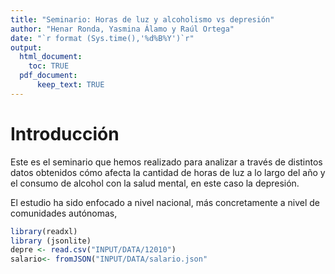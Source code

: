 ```yaml
---
title: "Seminario: Horas de luz y alcoholismo vs depresión" 
author: "Henar Ronda, Yasmina Álamo y Raúl Ortega"
date: "`r format (Sys.time(),'%d%B%Y')`r"
output: 
  html_document:
    toc: TRUE
  pdf_document:
      keep_text: TRUE
---
```

  
# Introducción
Este es el seminario que hemos realizado para analizar a través de distintos datos obtenidos
cómo afecta la cantidad de horas de luz a lo largo del año y el consumo de alcohol con la 
salud mental, en este caso la depresión.
  
El estudio ha sido enfocado a nivel nacional, más concretamente a nivel de comunidades autónomas, 

```r
library(readxl)
library (jsonlite)
depre <- read.csv("INPUT/DATA/12010")
salario<- fromJSON("INPUT/DATA/salario.json"


```
  
  



